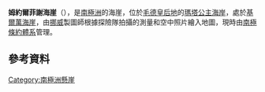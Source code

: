 {{coord|73|32|S|3|45|W|source:GNIS|display=title}}

'''姆約爾菲謝海崖'''（{{lang-nn|Mjøllføykje}}），是[[南極洲|南極洲]]的海崖，位於[[毛德皇后地|毛德皇后地]]的[[瑪塔公主海岸|瑪塔公主海岸]]，處於[[基爾萬海崖|基爾萬海崖]]，由[[挪威|挪威]]製圖師根據探險隊拍攝的測量和空中照片繪入地圖，現時由[[南極條約體系|南極條約體系]]管理。

==參考資料==
{{cite gnis | type = antarid | id = 10102| name = Mjøllføykje Bluff | accessdate = 2013-10-27}}

[[Category:南極洲懸崖|Category:南極洲懸崖]]


{{Antarctica-geo-stub}}